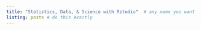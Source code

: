 ```yaml
---
title: "Statistics, Data, & Science with Rstudio"  # any name you want here
listing: posts # do this exactly
---
```


